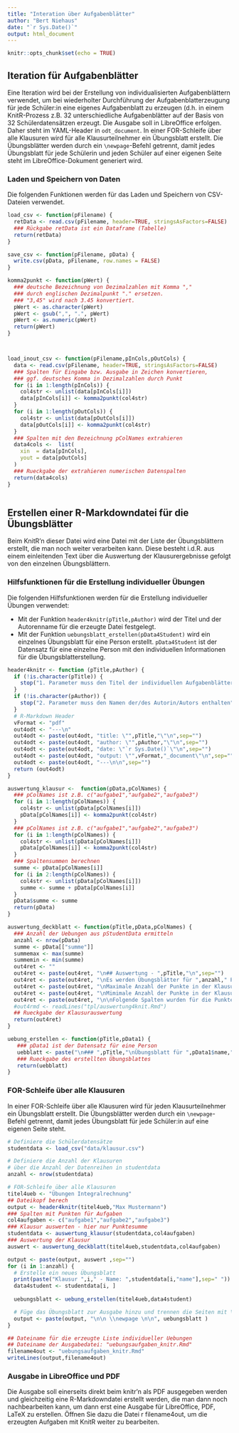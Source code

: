 ```yaml
---
title: "Interation über Aufgabenblätter"
author: "Bert Niehaus"
date: "`r Sys.Date()`"
output: html_document
---
```


```r
knitr::opts_chunk$set(echo = TRUE)
```
##  Iteration für Aufgabenblätter 
Eine Iteration wird bei der Erstellung von individualisierten Aufgabenblättern verwendet, um bei wiederholter Durchführung der Aufgabenblatterzeugung für jede Schüler:in eine eigenes Aufgabenblatt zu erzeugen (d.h. in einem KnitR-Prozess z.B. 32 unterschiedliche Aufgabenblätter auf der Basis von 32 Schülerdatensätzen erzeugt. Die Ausgabe soll in LibreOffice erfolgen. Daher steht im YAML-Header in `odt_document`. In einer FOR-Schleife über alle Klausuren wird für alle Klausurteilnehmer ein Übungsblatt erstellt. Die Übungsblätter werden durch ein `\newpage`-Befehl getrennt, damit jedes Übungsblatt für jede Schülerin und jeden Schüler auf einer eigenen Seite steht im LibreOffice-Dokument generiert wird.


### Laden und Speichern von Daten
Die folgenden Funktionen werden für das Laden und Speichern von CSV-Dateien verwendet.
```r
load_csv <- function(pFilename) {
  retData <- read.csv(pFilename, header=TRUE, stringsAsFactors=FALSE)
  ### Rückgabe retData ist ein Dataframe (Tabelle)
  return(retData)
}

save_csv <- function(pFilename, pData) {
  write.csv(pData, pFilename, row.names = FALSE)
}

komma2punkt <- function(pWert) {
  ### deutsche Bezeichnung von Dezimalzahlen mit Komma ","
  ### durch englischen Dezimalpunkt "." ersetzen.
  ### "3,45" wird nach 3.45 konvertiert.
  pWert <- as.character(pWert)
  pWert <- gsub(",", ".", pWert)
  pWert <- as.numeric(pWert)
  return(pWert)
}



load_inout_csv <- function(pFilename,pInCols,pOutCols) {
  data <- read.csv(pFilename, header=TRUE, stringsAsFactors=FALSE)
  ### Spalten für Eingabe bzw. Ausgabe in Zeichen konvertieren,
  ### ggf. deutsches Komma in Dezimalzahlen durch Punkt
  for (i in 1:length(pInCols)) {
    col4str <- unlist(data[pInCols[i]])
    data[pInCols[i]] <- komma2punkt(col4str)
  }
  for (i in 1:length(pOutCols)) {
    col4str <- unlist(data[pOutCols[i]])
    data[pOutCols[i]] <- komma2punkt(col4str)
  }
  ### Spalten mit den Bezeichnung pColNames extrahieren
  data4cols <-  list(
    xin  = data[pInCols],
    yout = data[pOutCols]
  )
  ### Rueckgabe der extrahieren numerischen Datenspalten
  return(data4cols)
}



```
## Erstellen einer R-Markdowndatei für die Übungsblätter
Beim KnitR'n dieser Datei wird eine Datei mit der Liste der Übungsblättern erstellt, die man noch weiter verarbeiten kann. Diese besteht i.d.R. aus einem einleitenden Text über die Auswertung der Klausurergebnisse gefolgt von den einzelnen Übungsblättern.  

### Hilfsfunktionen für die Erstellung individueller Übungen
Die folgenden Hilfsfunktionen werden für die Erstellung individueller Übungen verwendet:

* Mit der Funktion `header4knitr(pTitle,pAuthor)` wird der Titel und der Autorenname für die erzeugte Datei festgelegt. 
* Mit der Funktion `uebungsblatt_erstellen(pData4Student)` wird ein einzelnes Übungsblatt für eine Person erstellt. `pData4Student` ist der Datensatz für eine einzelne Person mit den individuellen Informationen für die Übungsblatterstellung. 

```r
header4knitr <- function (pTitle,pAuthor) {
  if (!is.character(pTitle)) {
    stop("1. Parameter muss den Titel der individuellen Aufgabenblätter enthalten")
  }
  if (!is.character(pAuthor)) {
    stop("2. Parameter muss den Namen der/des Autorin/Autors enthalten")
  }
  # R-Markdown Header 
  vFormat <- "pdf"
  out4odt <- "---\n"
  out4odt <- paste(out4odt, "title: \"",pTitle,"\"\n",sep="")
  out4odt <- paste(out4odt, "author: \"",pAuthor,"\"\n",sep="")
  out4odt <- paste(out4odt, "date: \"`r Sys.Date()`\"\n",sep="")
  out4odt <- paste(out4odt, "output: \"",vFormat,"_document\"\n",sep="")
  out4odt <- paste(out4odt, "---\n\n",sep="")
  return (out4odt)
}
```

```r
auswertung_klausur <-  function(pData,pColNames) {
  ### pColNames ist z.B. c("aufgabe1","aufgabe2","aufgabe3")
  for (i in 1:length(pColNames)) {
    col4str <- unlist(pData[pColNames[i]])
    pData[pColNames[i]] <- komma2punkt(col4str)
  }
  ### pColNames ist z.B. c("aufgabe1","aufgabe2","aufgabe3")
  for (i in 1:length(pColNames)) {
    col4str <- unlist(pData[pColNames[i]])
    pData[pColNames[i]] <- komma2punkt(col4str)
  }
  ### Spaltensummen berechnen
  summe <- pData[pColNames[i]]
  for (i in 2:length(pColNames)) {
    col4str <- unlist(pData[pColNames[i]])
    summe <- summe + pData[pColNames[i]] 
  }
  pData$summe <- summe
  return(pData)
}
```

```r
auswertung_deckblatt <- function(pTitle,pData,pColNames) {
  ### Anzahl der Uebungen aus pStudentData ermitteln
  anzahl <- nrow(pData)
  summe <- pData[["summe"]]
  summemax <- max(summe)
  summemin <- min(summe)
  out4ret <- ""
  out4ret <- paste(out4ret, "\n## Auswertung - ",pTitle,"\n",sep="")
  out4ret <- paste(out4ret, "\nEs werden Übungsblätter für ",anzahl," Personen erstellt.\n" ,sep="")
  out4ret <- paste(out4ret, "\nMaximale Anzahl der Punkte in der Klausur war ",summemax," Punkte." ,sep="")
  out4ret <- paste(out4ret, "\nMimimale Anzahl der Punkte in der Klausur war ",summemin," Punkte." ,sep="")
  out4ret <- paste(out4ret, "\n\nFolgende Spalten wurden für die Punktesumme verwendet: ",paste(pColNames,collapse=", "),sep="")
  #out4rmd <- readLines("tpl/auswertung4knit.Rmd")
  ## Rueckgabe der Klausurauswertung
  return(out4ret)
}
```

```r
uebung_erstellen <- function(pTitle,pData1) {
   ### pData1 ist der Datensatz für eine Person 
   uebblatt <- paste("\n### ",pTitle,"\nÜbungsblatt für ",pData1$name,"\n",sep="")
   ### Rueckgabe des erstellten Übungsblattes
   return(uebblatt)
}

```

###  FOR-Schleife über alle Klausuren 
In einer FOR-Schleife über alle Klausuren wird für jeden Klausurteilnehmer ein Übungsblatt erstellt. Die Übungsblätter werden durch ein `\newpage`-Befehl getrennt, damit jedes Übungsblatt für jede Schüler:in auf eine eigenen Seite steht. 

```r
# Definiere die Schülerdatensätze
studentdata <- load_csv("data/klausur.csv")

# Definiere die Anzahl der Klausuren
# über die Anzahl der Datenreihen in studentdata 
anzahl <- nrow(studentdata)

# FOR-Schleife über alle Klausuren
titel4ueb <- "Übungen Integralrechnung"
## Dateikopf berech
output <- header4knitr(titel4ueb,"Max Mustermann")
### Spalten mit Punkten für Aufgaben
col4aufgaben <- c("aufgabe1","aufgabe2","aufgabe3")
### Klausur auswerten - hier nur Punktesumme
studentdata <- auswertung_klausur(studentdata,col4aufgaben)
### Auswertung der Klausur
auswert <- auswertung_deckblatt(titel4ueb,studentdata,col4aufgaben)

output <- paste(output, auswert ,sep="")
for (i in 1:anzahl) {
  # Erstelle ein neues Übungsblatt
  print(paste("Klausur ",i," - Name: ",studentdata[i,"name"],sep=" "))  
  data4student <- studentdata[i, ]
  
  uebungsblatt <- uebung_erstellen(titel4ueb,data4student)

  # Füge das Übungsblatt zur Ausgabe hinzu und trennen die Seiten mit \newpage
  output <- paste(output, "\n\n \\newpage \n\n", uebungsblatt )
}

## Dateiname für die erzeugte Liste individueller Uebungen
## Dateiname der Ausgabedatei: "uebungsaufgaben_knitr.Rmd"
filename4out <- "uebungsaufgaben_knitr.Rmd" 
writeLines(output,filename4out)
```

###  Ausgabe in LibreOffice und PDF 
Die Ausgabe soll einerseits direkt beim knitr'n als PDF ausgegeben werden und gleichzeitig eine R-Markdowndatei erstellt werden, die man dann noch nachbearbeiten kann, um dann erst eine Ausgabe für LibreOffice, PDF, LaTeX zu erstellen. Öffnen Sie dazu die Datei ` `r filename4out` `, um die erzeugten Aufgaben mit KnitR weiter zu bearbeiten. 


